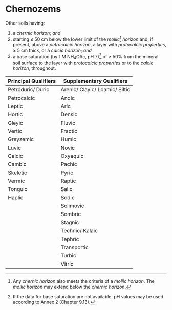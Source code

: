 # Chernozems {#key-chernozems}

::: grid
::: g-col-4
Other soils having:

1.  a *chernic horizon*; *and*
2.  starting ≤ 50 cm below the lower limit of the *mollic*[^chapter-04-17-chernozems-1] *horizon* and, if present, above a *petrocalcic horizon*, a layer with *protocalcic properties*, ≥ 5 cm thick, or a *calcic horizon*; *and*
3.  a base saturation (by 1 *M* NH~4~OAc, pH 7)[^chapter-04-17-chernozems-2] of ≥ 50% from the mineral soil surface to the layer with *protocalcic properties* or to the *calcic horizon*, throughout.
:::

::: g-col-8
| Principal Qualifiers | Supplementary Qualifiers        |
|----------------------|---------------------------------|
| Petroduric/ Duric    | Arenic/ Clayic/ Loamic/ Siltic  |
| Petrocalcic          | Andic                           |
| Leptic               | Aric                            |
| Hortic               | Densic                          |
| Gleyic               | Fluvic                          |
| Vertic               | Fractic                         |
| Greyzemic            | Humic                           |
| Luvic                | Novic                           |
| Calcic               | Oxyaquic                        |
| Cambic               | Pachic                          |
| Skeletic             | Pyric                           |
| Vermic               | Raptic                          |
| Tonguic              | Salic                           |
| Haplic               | Sodic                           |
|                      | Solimovic                       |
|                      | Sombric                         |
|                      | Stagnic                         |
|                      | Technic/ Kalaic                 |
|                      | Tephric                         |
|                      | Transportic                     |
|                      | Turbic                          |
|                      | Vitric                          |
:::
:::

[^chapter-04-17-chernozems-1]: Any *chernic horizon* also meets the criteria of a *mollic horizon*. The *mollic horizon* may extend below the *chernic horizon*.

[^chapter-04-17-chernozems-2]: If the data for base saturation are not available, pH values may be used according to Annex 2 (Chapter 9.13).
